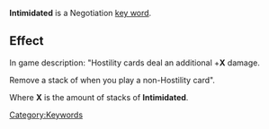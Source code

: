 '''Intimidated''' is a Negotiation [[Key Words|key word]].

==Effect==
In game description: "Hostility cards deal an additional +'''X''' damage.

Remove a stack of when you play a non-Hostility card".

Where '''X''' is the amount of stacks of '''Intimidated'''.




[[Category:Keywords]]